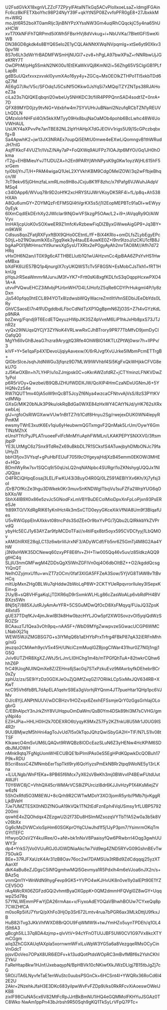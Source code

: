 U2FsdGVkX18xgnVLZZcF7ZPjrylFAtalNTkGq5ACvPIoIlxoeLsaZ+ldmglFGAin
Fc6cz8kIFETXboYhc98P24NyY39F+qkYtNSP08ZvvfoPFR0gE8+27JbxkkMm+WRQ
moJjtI6R52boXT0amRljc3jnBNYPzXYssNW3Gm4uqlRhCQqckjC5y4na65hUxHCW
xvT7IXkNFiFhTQRPmd5iXWh5FBsrHVj8dVvkug+i+NbUVKa/7BletlGFISweXiWB
DN38GD8gkdk4s8BYQ6SeIo2E1yCQLAkNNtXWqiNVpqmIg+xtSe6yt90Xkv30pv1W
8S7o6Lh3dWrYrBADMFWSmHjNUGl7+zv8+hPgLA97bwXPaZ+rNNRbwUjJGeKfRY7T
OwDPhM/pHg5SmkN2NK00u1EtEKaWkVQj8KmNI2i+56Zhg65VSClgiGB1PLfLapBt
gdBSuUQxfxvxzxvxkI0yvmXAo16yy4y+ZGCq+MsOEOlkZTHPo1Tl5xkbTDd6qZ7M
AE6gG7/Av/V5c/SFOdq1J5CsiNf5OKkw0JsYqSi7xMQqiTZYZNTps38RJAHoeZ3a
ciLa23s7iQlQKEqbqnl20wbeUy5NHKDC3t/filR4PPPQnnSAD4sodt1Z+0nrA+7D
QFX89MYD0jzy9tvNG+Vdxbfw4m7SYVUHrJuBNanI2NzufqRCbTZN1yREUVLhQDLN
QMzxIoIrNHFsl4O/k5kkXMTyy09Hx8bujNaOaMOb4pohb6BcLwhc48W4UoVWHAUL
UsUKY4aXPvvPe7anTBE82NL2IpYHAHpX7dGJEOVv1rigs5U9j1ScGPczbqbxfg+B
Sa4ApwhK2+jw13JX3NRAEx7oupQi5EMtU0mwe4eEXwLiQomngvB1thWRudJH7nlG
AsjfFKkcF4VUZ1r/IVsZ/NAy7aP+FoQXWq9AUFPz7IOAJtp6MYOi/Gq1JH0hOkma
rT2g+EHBMieuYvJTfJDUZA+h2En9PARYjWhNPysK9g0Kw1oyzWjHL615hF5xrGem
tyi0bIjYnJT/H+PAM4wigaQ1UeL2XYVkhKBM9CdgOMelZOW/3q2wFfbjeBhqcn/W
7cT9ekv65jGHmzfaLxmRLmo9H8oJCxju8K1fF8zhc/x7tPafg6VJWuhJAdpVMSq4
c34l0App6/WVuq78r9D2oHfK2xcHRYSfJJWrVKoyDK5RF4l+fL/p8q+Ah538HXAh
A8Qu6umGY+ZOYMQzFrEFMSQI4tVgrKX5s5/j1I2EopMEPBTc91aDI+wEWyy0yEyk
6lXmCqdlEkDErhXy2JWlclar9INjGwVFSkzgP5OAw/L2+i9+/AVqqRy9O/AIWVyu
ImHA1jcpUoK0vSOXweER9Z1mfcKvRzbewFiqDlZByxGWweAigGP9+Jq3BY+m9KWR
Cdlsus8qoZFatjRXFyxftBlX9QHo0CEtntL/fF+BiX4KRlo+omDLfsZLybEgyEPc
50tjL+b21NOaumIkXEo7jgq9iek3y4tauEE4uwKE0Z+I9nr9IzoJ/izCKU1cfB8J
bgAaPOI1jMtHmscYit9urwsXg5ysUTXRtx2eP0gyAyAh2mrTAO8M//Afh7d72HRq
vHxOH6N2an/iT0X9g6cATTHBELlutb1Q1wUAHzvnCc4jpBAA6ZPsYvHS1HweMBxa
bXdFK6U/E57BQ1p4jnurglX7cyUKQWSTcTv5F8GSN+EsMobCJsTkh1+fRT1HknUg
pYqsJrRSeaWmmrMJurvJM3f+YK7+Frtt0sKi8xgfKDLfxS3qOqppHcxwPXO41A+A
utvvPVQwuEHCZ3iMvbjPfJrbnWH7D4LfJHofzZ5qRe6CDYPrHukgmI4P/ly8zDxn
Jjs540pfqq0htECL894YOTx8lzdwsbWQyWacreZmtIItVhnSEDbiJEeDbYds0LRy
GhVCSaosEI7n4fPJDgddbdLFbcCdNdTzXP1QgBpmN6ZjO3S+Z7t4vGYzKdLp9NRA
bzZwvg/Fqndj9T6EcdETQeyuzHWpJlK3SZ4pVveM6LiP1hkJxHb8pxS73JTJnR2z
vyQx29lNUqsQYCjY3ZYNoK4VRLwwRxCJhBTrory9PR77TbMfvD9jxmDyClOafqQ0
MgYh6IIvGhBJeaG7nzra9ArygjtQ3Rfe4OhWBlO14KTLtZPtWj0wsr7h+llPPv/3
kiVF+Y+5e1qaFp4X1DevoUjqiyAavexw/X/6rRJvgfXvUJrke5lMbmPcmETTrgB+
QlGbrSIceJsqhJtdNWGu3jfqnz9D7MLW9IWVhbf4Si5KgFxQkWHjkkCFVG8ekU7G
zJ5KwOXBn+h7LYHP/u1oZJmjpsk0C+oKkrAWZofdRZ+jCTYminzLFNKVDwZ1yPol
p6R5rVOy+Qwzbel/B9QBJZHUfWDDXJW/QoXIP4HmCzaNDxUGNmJ6+5YHQNv2zS4e
RW7IQUT1mv40jA5oW9nQcBT5JcyZf6Nya4wzcaCFNtvvAjVsS/8zS3PYtKVvdMWp
GXsG/MlK20bNJk3P9ku/okRqBdGa0WXE84zHxWY4CAtYNJd/yHK762sXRxswbLej
gIJ+rgfoOsRlWGXwwVUw1nBtTZ7rb1Cdf8Hnyu2Sg/rwejexDUK0WN4IepyRPmKM
ewsmyTWrE3xutK6Ev1qiu6yHeubwmQGTxmgvF2QnMak5LrUm/OywY6GmTINzMZhX
eUnsY1YcPyJPLATruoeeFvIFcMnMYuAphFWMLn/LKAKPEPYSNXXV0/3ftsmjbplP
YE3LUtMgC6z7Snx9TdReZx69uBkbDL7R1SCksfS4ATuwjbyhDMbONJc79faUHyZt
bbH3fjov3VYsqf+gPuHbFEUuF705I9cOYgeyajHdjXzB45emm0EKOWi3MHEd+HQo
BDmIWyRw7sv1SQCq9/50qUsLQ2nqNANpbc4SURgrl1oZKNshygUQQJx1NIJQQjsx
O4FRCiQHpqEosaj3LEL/FwKU43i38uyO4R0Q/0LZ591AEBlYXv6Kh/Xj7yfsj3oI
/DrB7OfKcZe3hgu3DWkek0Kr3muvSnKNDWgITbqVu1suFZFa2WrpYUG6qObXXo/W
SbhX4IB9X0x86e5zvJc5GNodFxLmVBYBuDEColMioDpvXnFpLoPjxn93PsEReSJe
1t89XTO/VXdRgRIK61yKnIHct4k3mSxCTD0eyyGKceXikVfNlA8Um9f3BIqafUes
U5vRWiGppElnAXkkvt08tncPds3SdZEeOr9bxYvPG/7jQbu2LQIRkkbYkZVPrvdQ
ybyHc5ECJ1y63AYZar9fpMCDoTFai//x4tilFqx8bt5oyx595CVDCfyyj1LbQMOv
xAMGhIRXE28qjLC13z6wbrlilIJrxNF3/ADyWCdf/Fb5nr6Z5GmTj4M8G2Aa4YhW
j3N9xHWK35DCNewq60zxyPF8E6fv+ZH+Tiw005Qq46v5uv/z85ldkzAQQ9gtHC4q
SLjIU3nmGMFwgM4ZDDsQgX5lWnZGFIVn0qj4O6dbOltBZ++O2/kgddQcsgYIQnQT
NeIhOZyjmxU1fu+wvZT7zOCm/0faf3XIGA5FFZeA3Sow/5YjVG8TIAW8vTtBvHCq
mltUpMxnZHg0BLWu7qHddw2bWoLqP8W+2CKTYUeRpqvrorIluIey3ISepxKEin+p
2Uy/B+sQ8VHFgaKqLjTDXR6qD9rSxmkWLHLg86cZasWoALp6vbRdPH4BVBXzs5Wn
8Nj5tj7/885XJutRJyAmAvYFR+5CSGuMDwQfOcD8XsFMqyq/FUaJQ3ZpsK48xtd5
gUE37TDqfKJv4jmJkwIBl3k8Hw0bzcHYLJOw5pf2XW0SovzvOI5yqiQdWzSROZSr
BCAauzTJ1Qea3vOh9pq+nAA5F+/WbD9MYgZwwpvzeSGwacUCGP6WMCLNabiXj21q
WEWl5WJiZMGBSG7G+s3lYMqQ6b1aEHYbPrxTrfrg4FBkP87qA32iERFnMhhg/niG
jeuzqo2CMAwh9ycV5x45H/UNciCzmMuqIGZBjogCIWar431hur0Z7N0j1ngj1G5Q
Jviv6UTZHR8XgXZJWtJ5rLJnrLI0HChg1m4b/mTPGfQhTuA+82twkrCQhw6hhZ6P
frC49UogNUINQmXe8Z/ZEHns6jSac0q7STxPzkuEvz9MAxrbyfkDEhebrBCr0xZy
zphUz/zs/SE9iYzDz0GDXJeOuZjQiMfZxqGZl7ORIikLCp5ixMxJQV634RB+XKwT
ncC95Vh6fbBfL7dApELA1qehrS9Ea3gVorhjRYQnm4JT7pueHtar1QHp1pc6VJMv
OJ/c8YjLANPtNUUV/wDCBHzv1HOZxqx6ZexhEFSsmjeQrY0zGgsGrhIajOLogbrG
C/EBhAlpcY3nJrkZhY8VUHqpuOmDaWm/QsB0Ym4DSk89hI3M7sCVHG/gmyiNpl4o
EZiHJPia+HHLH0lH2k70DEXRO6t/yqyK9MxZ57Fy2KZfnkU8U5Mr1J0UG9IS4R2r
9UUBMjwzM5hHni4agToJvUd7I5x0kTqoJQhzQwiSbyGA2H+TlF/N7LS1lv08tTSF
KlkawcO4mSvUM6LQAQvt9RWQBz8lODcEazSLuN6Z3yHENw4HcKPiM6SDdbJMJOWH
nMnk9qtq7FgNgUomWHECUBQE1biPImIPAs0eS5EgHPdKQpwkDcQOBuh17P9k+RDU
B5cri8sssC4ZMNmbEerTspTktl9ryl6QoYiyzsPmEkNBRr2tpq9WoNE5y13rLKna
+lLULNgb/WnFfEKa+8PB65f6Mcx7yX62sVBeKh3mj0BWvvIP4BEwFUtdUutAWJFl
T0Y6WC6jC+VhhQX45crWMArVCS8iZPUrcizl8dr6KJJlvHzyP1X4KsMiejZVw6zN
5ShOxRfd5O3M8EWJ+8cQrh9R2CWTwMDoY3XO3jomR5yrb/PMb7tjvKggRLjkBVeH
7Je7UMZTESX0hNDZfNGuA19kVQk1TN2tEdFznEph4VqUSmsy1rfLUBP5792200mi
qswhE4xZQOhdqx4ZEzgwU2i2f73Du8HSlmMZsozqVYTbTfA52w0a3b5k8Vv26bXx
Gg6cMsDVWCxloSpHm60SGKprOYqCUwJhd1f5j1JyP3pm7/YsimrmOKqTmGYtTEFC
HfwyoQOsV2Y4kuIRee/O+aNt+bk1nNxV8PaaisyfQw6PRwbrrI4Oqg3gwhUUWY3r
dp4+YrkS7jVo0VUuRGJ0JGWDNiaAkc1w7Vd9eg4ZND5RYvG09GshnBEvTw7SOukG
BEe+37RJFXaUzK4Ar31zB8Oav76oc2wl7DAMSUa3tRBd9ZdCdqqqj25yzXTAanXf
dkK4aBu8eZJDgsCSiNfQgmhwMQl5Gevmya1R5Pdxlh4m6eVJoa6nJX2n/s+BAz5q
vnmQm1Y+WnWdN9hygFevp9GK5+YVPO4wKJHvUK8n0ve1Iy0aIEPt90E1YZCEV5OO
rAqAWcRX06ZGFzdGQi2vhmtByaOXGppK+0QM2dmmHFQVgI0Z8wGY+Uqqwp25d78q
57YNLWEmmPFwYjDA26rmAax+v/FiyxoAdEYOQaVBhwhBOUw7CYxeQq8p7CWZHfCA
m0soRp5iifJ7YsrQ/pXhFo3HjOp3Sr672Lmtv4rua7bPGR6ax3MLkDttjU9fkxJB
HuB82iTvg3JKkVhfWXD8BrQOU9FqWMW9i+twJYmHZo5uynTPDEh/q1OL4I5It6A3
gBcgh5lLL37q8DA4zjmp+qIvVtV+94cYFnOTUUJBF5UW0CV1G97Vx8kcXTYmCGgm
ailq3ZhCGXAUqfAXpla5xornwmWFxILuWpW3YG5a6a8VezgqeRMsOCyCinVnGdcT
pjsvIDoVeo7OPaX8UR6iEDFv+k13udQotPtdsWOpRC3mBvfMBf6s2YshCKhlZYkU
FaReHtap8kw1HJnf/JxebaqypN/BpHBVk10cNKiwfXkJWzDLlgj7B15tbJgZj7cG
5RO/JTA6LNyvfeTaE1enWuStc0uubsPSGnCk+6HCSnt4I+YWQRx36RoCd6l42E2U
2Akr+2NzehkJfaH3E3DKc683yiIpwWvFvFZDp9i/ks0RkRFcvXiAoeswOWelJKB8
zixIF98CiuNA5cx6V82MtFcRpJJrtBkBmNU1iHQ4eGQMMolFKHYuJSGAz0TC8Wko
NwAm1ppPn43bJrbsh9R50Sqh9gKQ1TkSyLrVFpQ7PTc=
